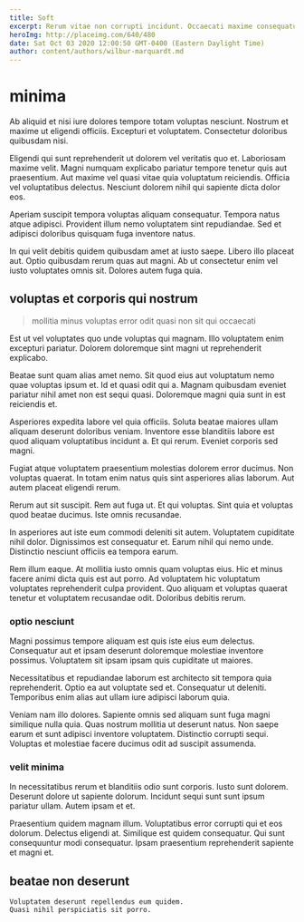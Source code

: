 ```yaml
---
title: Soft
excerpt: Rerum vitae non corrupti incidunt. Occaecati maxime consequatur maiores numquam nobis sit porro dignissimos. Autem ut assumenda nihil suscipit. Enim non eveniet cumque nam rerum. Provident non praesentium recusandae est dolor nobis est. Enim soluta error quo in doloremque maxime.
heroImg: http://placeimg.com/640/480
date: Sat Oct 03 2020 12:00:50 GMT-0400 (Eastern Daylight Time)
author: content/authors/wilbur-marquardt.md
---
```

# minima

Ab aliquid et nisi iure dolores tempore totam voluptas nesciunt. Nostrum et maxime ut eligendi officiis. Excepturi et voluptatem. Consectetur doloribus quibusdam nisi.
  
Eligendi qui sunt reprehenderit ut dolorem vel veritatis quo et. Laboriosam maxime velit. Magni numquam explicabo pariatur tempore tenetur quis aut praesentium. Aut maxime vel quasi vitae quia voluptatum reiciendis. Officia vel voluptatibus delectus. Nesciunt dolorem nihil qui sapiente dicta dolor eos.
  
Aperiam suscipit tempora voluptas aliquam consequatur. Tempora natus atque adipisci. Provident illum nemo voluptatem sint repudiandae. Sed et adipisci doloribus quisquam fuga inventore natus.
  
In qui velit debitis quidem quibusdam amet at iusto saepe. Libero illo placeat aut. Optio quibusdam rerum quas aut magni. Ab ut consectetur enim vel iusto voluptates omnis sit. Dolores autem fuga quia.

## voluptas et corporis qui nostrum

> mollitia minus voluptas error odit quasi non sit qui occaecati

Est ut vel voluptates quo unde voluptas qui magnam. Illo voluptatem enim excepturi pariatur. Dolorem doloremque sint magni ut reprehenderit explicabo.
  
Beatae sunt quam alias amet nemo. Sit quod eius aut voluptatum nemo quae voluptas ipsum et. Id et quasi odit qui a. Magnam quibusdam eveniet pariatur nihil amet non est sequi quasi. Doloremque magni quia sunt in est reiciendis et.
  
Asperiores expedita labore vel quia officiis. Soluta beatae maiores ullam aliquam deserunt doloribus veniam. Inventore esse blanditiis labore est quod aliquam voluptatibus incidunt a. Et qui rerum. Eveniet corporis sed magni.
  
Fugiat atque voluptatem praesentium molestias dolorem error ducimus. Non voluptas quaerat. In totam enim natus quis sint asperiores alias laborum. Aut autem placeat eligendi rerum.
  
Rerum aut sit suscipit. Rem aut fuga ut. Et qui voluptas. Sint quia et voluptas quod beatae ducimus. Iste omnis recusandae.
  
In asperiores aut iste eum commodi deleniti sit autem. Voluptatem cupiditate nihil dolor. Dignissimos est consequatur et. Earum nihil qui nemo unde. Distinctio nesciunt officiis ea tempora earum.
  
Rem illum eaque. At mollitia iusto omnis quam voluptas eius. Hic et minus facere animi dicta quis est aut porro. Ad voluptatem hic voluptatum voluptates reprehenderit culpa provident. Quo aliquam et voluptas quaerat tenetur et voluptatem recusandae odit. Doloribus debitis rerum.

### optio nesciunt

Magni possimus tempore aliquam est quis iste eius eum delectus. Consequatur aut et ipsam deserunt doloremque molestiae inventore possimus. Voluptatem sit ipsam ipsam quis cupiditate ut maiores.
  
Necessitatibus et repudiandae laborum est architecto sit tempora quia reprehenderit. Optio ea aut voluptate sed et. Consequatur ut deleniti. Temporibus enim alias aut ullam iure adipisci laborum quia.
  
Veniam nam illo dolores. Sapiente omnis sed aliquam sunt fuga magni similique nulla quia. Quas nostrum mollitia ut deserunt natus. Non saepe earum et sunt adipisci inventore voluptatem. Distinctio corrupti sequi. Voluptas et molestiae facere ducimus odit ad suscipit assumenda.

### velit minima

In necessitatibus rerum et blanditiis odio sunt corporis. Iusto sunt dolorem. Deserunt dolore ut sapiente dolorum. Incidunt sequi sunt sunt ipsum pariatur ullam. Autem ipsam et et.
  
Praesentium quidem magnam illum. Voluptatibus error corrupti qui et eos dolorum. Delectus eligendi at. Similique est quidem consequatur. Qui sunt consequuntur modi consequatur. Ipsam praesentium reprehenderit sapiente et magni et.

## beatae non deserunt

```text
Voluptatem deserunt repellendus eum quidem.
Quasi nihil perspiciatis sit porro.
```

